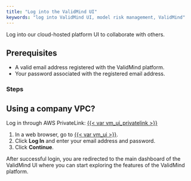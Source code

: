 ```yaml
---
title: "Log into the ValidMind UI"
keywords: "log into ValidMind UI, model risk management, ValidMind"
---
```


Log into our cloud-hosted platform UI to collaborate with others.

## Prerequisites

- A valid email address registered with the ValidMind platform.
- Your password associated with the registered email address.

### Steps

::: {.column-margin}
::: {.callout-important}
## Using a company VPC?
Log in through AWS PrivateLink: [{{< var vm_ui_privatelink >}}]({{< var vm_ui_privatelink >}})
:::
:::

1. In a web browser, go to [{{< var vm_ui >}}]({{< var vm_ui >}}).
2. Click **Log In** and enter your email address and password.
3. Click **Continue**.

After successful login, you are redirected to the main dashboard of the ValidMind UI where you can start exploring the features of the ValidMind platform.

<!---
## What's Next

[Summarize the task and provide any next steps or resources for the user to continue their learning or work.]
--->
